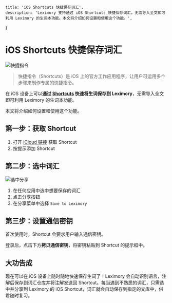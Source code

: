 
    title: 'iOS Shortcuts 快捷保存词汇',
    description: 'Leximory 支持通过 iOS Shortcuts 快捷保存词汇，无需导入全文即可利用 Leximory 的生词本功能。本文将介绍如何设置和使用这个功能。',
}

# iOS Shortcuts 快捷保存词汇

![快捷指令](/ios-shortcuts/shortcuts.webp)

> 快捷指令（Shortcuts）是 iOS 上的官方工作应用程序，让用户可运用多个步骤来制作专属的快捷指令。

在 iOS 设备上可以**通过 [Shortcuts](https://apps.apple.com/app/shortcuts/id1462947752) 快速将生词保存到 Leximory**，无需导入全文即可利用 Leximory 的生词本功能。

本文将介绍如何设置和使用这个功能。

## 第一步：获取 Shortcut

1. 打开 [iCloud 链接](https://www.icloud.com/shortcuts/caeb28ac63604cc485ad3825baf2cf38) 获取 Shortcut
2. 按提示添加 Shortcut

## 第二步：选中词汇

![选中分享](/ios-shortcuts/share.webp)

1. 在任何应用中选中想要保存的词汇
2. 点击分享按钮
3. 在分享菜单中选择 `Save to Leximory`

## 第三步：设置通信密钥

首次使用时，Shortcut 会要求用户输入通信密钥。

登录后，点击下方**拷贝通信密钥**，将密钥粘贴到 Shortcut 的提示框中。

<CopyToken />

## 大功告成

现在可以在 iOS 设备上随时随地快速保存生词了！Leximory 会自动识别语言，注解后保存到词汇仓库并将注解发送回 Shortcut。每当遇到不熟悉的词汇，只需选中并分享到 Leximory 的 iOS Shortcut，词汇就会自动保存到指定的文库中，供君随时复习。
